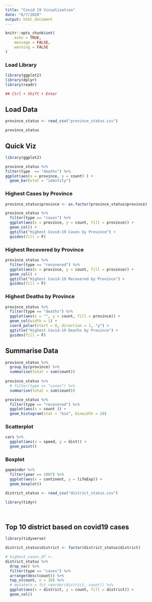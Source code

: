 ```yaml
---
title: "Covid 19 Visualization"
date: "6/7/2020"
output: html_document
---
```


```r
knitr::opts_chunk$set(
	echo = TRUE,
	message = FALSE,
	warning = FALSE
)
```


### Load Library

```r
library(ggplot2)
library(dplyr)
library(readr)

## Ctrl + Shift + Enter
```


## Load Data

```r
province_status <- read_csv("province_status.csv")

province_status


```

## Quick Viz

```r

library(ggplot2)

province_status %>%
filter(type  == "deaths") %>% 
ggplot(aes(x = province, y = count) ) +
  geom_bar(stat = "identity")
```



### Highest Cases by Province

```r
province_status$province <- as.factor(province_status$province)

province_status %>% 
  filter(type == "cases") %>% 
  ggplot(aes(x = province, y = count, fill = province)) +
  geom_col() +
  ggtitle("Highest Covid-19 Cases by Province") +
  guides(fill = F)


```


### Highest Recovered by Province

```r

province_status %>% 
  filter(type == "recovered") %>% 
  ggplot(aes(x = province, y = count, fill = province)) +
  geom_col() +
  ggtitle("Highest Covid-19 Recovered by Province") +
  guides(fill = F)
```

### Highest Deaths by Province

```r
province_status %>% 
  filter(type == "deaths") %>% 
  ggplot(aes(x = "", y = count, fill = province)) +
  geom_col(width = 1) +
  coord_polar(start = 0, direction = 1, "y") +
  ggtitle("Highest Covid-19 Deaths by Province") +
  guides(fill = F)
```

## Summarise Data

```r
province_status %>% 
  group_by(province) %>% 
  summarise(total = sum(count))
  
province_status %>% 
  # filter(type == "cases") %>% 
  summarise(total = sum(count))
```

```r
province_status %>% 
  filter(type == "recovered") %>% 
  ggplot(aes(x = count )) +
  geom_histogram(stat = "bin", binwidth = 20)
```

### Scatterplot

```r
cars %>% 
  ggplot(aes(x = speed, y = dist)) +
  geom_point()

```

### Boxplot

```r
gapminder %>% 
  filter(year == 2007) %>%
  ggplot(aes(x = continent, y = lifeExp)) +
  geom_boxplot()
```

```r
district_status <- read_csv("district_status.csv")

library(tidyr)

  
```
## Top 10 district based on covid19 cases



```r
library(tidyverse)

district_status$district <- factor(district_status$district)

# highest_cases_df <- 
district_status %>% 
  drop_na() %>% 
  filter(type == "cases") %>% 
  arrange(desc(count)) %>% 
  top_n(count, n = 10) %>%
  # mutate(n = fct_reorder(district, count)) %>% 
  ggplot(aes(x = district, y = count, fill = district)) +
  geom_col()

```




